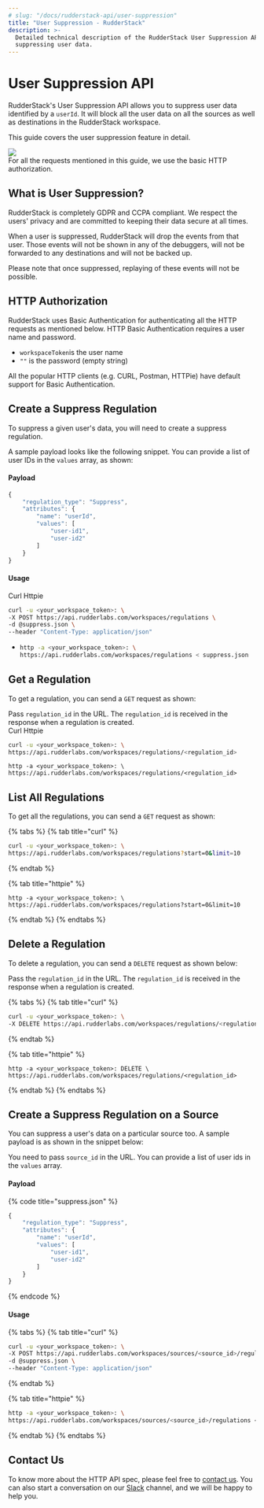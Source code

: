 ```yaml
---
# slug: "/docs/rudderstack-api/user-suppression"
title: "User Suppression - RudderStack"
description: >-
  Detailed technical description of the RudderStack User Suppression API for
  suppressing user data.
---
```


# User Suppression API

RudderStack's User Suppression API allows you to suppress user data identified by a `userId`. It will block all the user data on all the sources as well as destinations in the RudderStack workspace.

This guide covers the user suppression feature in detail.

<img src="https://img.shields.io/static/v1?label=PLAN&message=ENTERPRISE&color=blueviolet&style=for-the-badge" />

<div class="infoBlock">
For all the requests mentioned in this guide, we use the basic HTTP authorization.

</div>

## What is User Suppression?

RudderStack is completely GDPR and CCPA compliant. We respect the users' privacy and are committed to keeping their data secure at all times.

When a user is suppressed, RudderStack will drop the events from that user. Those events will not be shown in any of the debuggers, will not be forwarded to any destinations and will not be backed up.

<div class="warningBlock">
Please note that once suppressed, replaying of these events will not be possible.

</div>

## HTTP Authorization

RudderStack uses Basic Authentication for authenticating all the HTTP requests as mentioned below. HTTP Basic Authentication requires a user name and password.

<div class="successBlock">
  <ul>
    <li>
      <code class="inline-code">workspaceToken</code>is the user name
    </li>
    <li>
      <code class="inline-code">""</code> is the password (empty string)
    </li>
  </ul>
</div>

All the popular HTTP clients \(e.g. CURL, Postman, HTTPie\) have default support for Basic Authentication.

## Create a Suppress Regulation

To suppress a given user's data, you will need to create a suppress regulation.

A sample payload looks like the following snippet. You can provide a list of user IDs in the `values` array, as shown:

#### Payload


```javascript title="suppress.json"
{
    "regulation_type": "Suppress",
    "attributes": {
        "name": "userId",
        "values": [
            "user-id1",
            "user-id2"
        ]
    }
}
```

#### Usage

<!--{% tabs %}
{% tab title="curl" %}

```bash
curl -u <your_workspace_token>: \
-X POST https://api.rudderlabs.com/workspaces/regulations \
-d @suppress.json \
--header "Content-Type: application/json"
```

{% endtab %}

{% tab title="httpie" %}

```bash
http -a <your_workspace_token>: \
https://api.rudderlabs.com/workspaces/regulations < suppress.json
```

{% endtab %}
{% endtabs %} -->

<Tabs>
  <TabList>
    <Tab>Curl</Tab>
    <Tab>Httpie</Tab>
  </TabList>
    <TabPanels>
      <TabPanel>
<span> 

```bash
curl -u <your_workspace_token>: \
-X POST https://api.rudderlabs.com/workspaces/regulations \
-d @suppress.json \
--header "Content-Type: application/json"
```
</span>
      </TabPanel>
      <TabPanel>
        <ul>
<li>

```bash
http -a <your_workspace_token>: \
https://api.rudderlabs.com/workspaces/regulations < suppress.json
```
</li>
</ul>
      </TabPanel>
    </TabPanels>
</Tabs>

## Get a Regulation

To get a regulation, you can send a `GET` request as shown:

<div class="infoBlock">
Pass <code class="inline-code">regulation_id</code> in the URL. The <code class="inline-code">regulation_id</code> is received in the response when a regulation is created.

</div>

<!--{% tabs %}
{% tab title="curl" %}

```bash
curl -u <your_workspace_token>: \
https://api.rudderlabs.com/workspaces/regulations/<regulation_id>
```

{% endtab %}

{% tab title="httpie" %}

```
http -a <your_workspace_token>: \
https://api.rudderlabs.com/workspaces/regulations/<regulation_id>
```

{% endtab %}
{% endtabs %} -->

<Tabs>
  <TabList>
    <Tab>Curl</Tab>
    <Tab>Httpie</Tab>
  </TabList>
    <TabPanels>
      <TabPanel>
<span>  

```bash
curl -u <your_workspace_token>: \
https://api.rudderlabs.com/workspaces/regulations/<regulation_id>
```
</span>
      </TabPanel>
      <TabPanel>
<span> 

```
http -a <your_workspace_token>: \
https://api.rudderlabs.com/workspaces/regulations/<regulation_id>
```
</span>
      </TabPanel>
    </TabPanels>
</Tabs>


## List All Regulations

To get all the regulations, you can send a `GET` request as shown:

{% tabs %}
{% tab title="curl" %}

```bash
curl -u <your_workspace_token>: \
https://api.rudderlabs.com/workspaces/regulations?start=0&limit=10
```

{% endtab %}

{% tab title="httpie" %}

```
http -a <your_workspace_token>: \
https://api.rudderlabs.com/workspaces/regulations?start=0&limit=10
```

{% endtab %}
{% endtabs %}

## Delete a Regulation

To delete a regulation, you can send a `DELETE` request as shown below:

<div class="infoBlock">
Pass the <code class="inline-code">regulation_id</code> in the URL. The <code class="inline-code">regulation_id</code> is received in the response when a regulation is created.

</div>

{% tabs %}
{% tab title="curl" %}

```bash
curl -u <your_workspace_token>: \
-X DELETE https://api.rudderlabs.com/workspaces/regulations/<regulation_id>
```

{% endtab %}

{% tab title="httpie" %}

```
http -a <your_workspace_token>: DELETE \
https://api.rudderlabs.com/workspaces/regulations/<regulation_id>
```

{% endtab %}
{% endtabs %}

## Create a Suppress Regulation on a Source

You can suppress a user's data on a particular source too. A sample payload is as shown in the snippet below:

<div class="infoBlock">
You need to pass <code class="inline-code">source_id</code> in the URL. You can provide a list of user ids in the <code class="inline-code">values</code> array.

</div>

#### Payload

{% code title="suppress.json" %}

```javascript
{
    "regulation_type": "Suppress",
    "attributes": {
        "name": "userId",
        "values": [
            "user-id1",
            "user-id2"
        ]
    }
}
```

{% endcode %}

#### Usage

{% tabs %}
{% tab title="curl" %}

```bash
curl -u <your_workspace_token>: \
-X POST https://api.rudderlabs.com/workspaces/sources/<source_id>/regulations \
-d @suppress.json \
--header "Content-Type: application/json"
```

{% endtab %}

{% tab title="httpie" %}

```bash
http -a <your_workspace_token>: \
https://api.rudderlabs.com/workspaces/sources/<source_id>/regulations < suppress.json
```

{% endtab %}
{% endtabs %}

## Contact Us

To know more about the HTTP API spec, please feel free to [contact us](mailto:%20docs@rudderstack.com). You can also start a conversation on our [Slack](https://resources.rudderstack.com/join-rudderstack-slack) channel, and we will be happy to help you.
